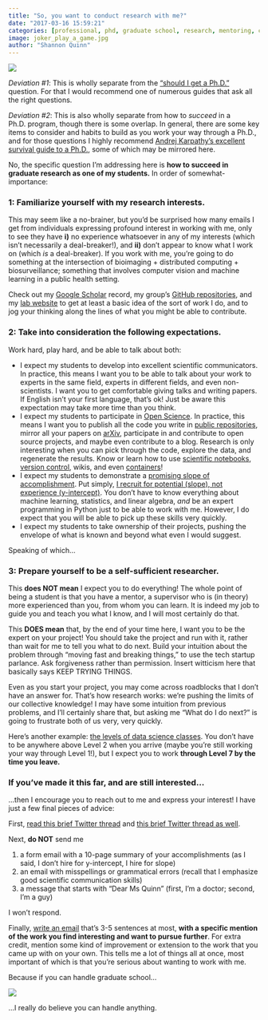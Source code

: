 ```yaml
---
title: "So, you want to conduct research with me?"
date: "2017-03-16 15:59:21"
categories: [professional, phd, graduate school, research, mentoring, computer science, graduate student]
image: joker_play_a_game.jpg
author: "Shannon Quinn"
---
```

![](joker_play_a_game.jpg)

*Deviation #1*: This is wholly separate from the ["should I get a Ph.D."](http://shouldigetaphd.com/) question. For that I would recommend one of numerous guides that ask all the right questions.

*Deviation #2*: This is also wholly separate from how to *succeed* in a Ph.D. program, though there is some overlap. In general, there are some key items to consider and habits to build as you work your way through a Ph.D., and for those questions I highly recommend [Andrej Karpathy's excellent survival guide to a Ph.D.](http://karpathy.github.io/2016/09/07/phd/), some of which may be mirrored here.

No, the specific question I'm addressing here is **how to succeed in graduate research as one of my students.** In order of somewhat-importance:

### 1: Familiarize yourself with my research interests.

This may seem like a no-brainer, but you'd be surprised how many emails I get from individuals expressing profound interest in working with me, only to see they have **i)** no experience whatsoever in any of my interests (which isn't necessarily a deal-breaker!), and **ii)** don't appear to know what I work on (which *is* a deal-breaker). If you work with me, you're going to do something at the intersection of bioimaging + distributed computing + biosurveillance; something that involves computer vision and machine learning in a public health setting.

Check out my [Google Scholar](http://scholar.google.com/citations?user=4EjRiycAAAAJ) record, my group's [GitHub repositories](https://github.com/quinngroup), and my [lab website](https://quinngroup.github.io/) to get at least a basic idea of the sort of work I do, and to jog your thinking along the lines of what you might be able to contribute.

### 2: Take into consideration the following expectations.

Work hard, play hard, and be able to talk about both:

 - I expect my students to develop into excellent scientific communicators. In practice, this means I want you to be able to talk about your work to experts in the same field, experts in different fields, and even non-scientists. I want you to get comfortable giving talks and writing papers. If English isn't your first language, that's ok! Just be aware this expectation may take more time than you think.
 - I expect my students to participate in [Open Science](https://en.wikipedia.org/wiki/Open_science). In practice, this means I want you to publish all the code you write in [public repositories](https://github.com/quinngroup), mirror all your papers on [arXiv](https://arxiv.org/), participate in and contribute to open source projects, and maybe even contribute to a blog. Research is only interesting when you can pick through the code, explore the data, and regenerate the results. Know or learn how to use [scientific notebooks](http://jupyter.org/), [version control](https://git-scm.com/), wikis, and even [containers](https://www.docker.com/)!
 - I expect my students to demonstrate a [promising slope of accomplishment](https://twitter.com/sama/status/792823320441786368). Put simply, [I recruit for potential (slope), not experience (y-intercept)](https://josh.works/blog/2015/6/25/a-little-bit-of-slope-makes-up-for-a-lot-of-y-intercept). You don't have to know everything about machine learning, statistics, and linear algebra, *and* be an expert programming in Python just to be able to work with me. However, I do expect that you will be able to pick up these skills very quickly.
 - I expect my students to take ownership of their projects, pushing the envelope of what is known and beyond what even I would suggest.

Speaking of which...

### 3: Prepare yourself to be a self-sufficient researcher.

This **does NOT mean** I expect you to do everything! The whole point of being a student is that you have a mentor, a supervisor who is (in theory) more experienced than you, from whom you can learn. It is indeed my job to guide you and teach you what I know, and I will most certainly do that.

This **DOES mean** that, by the end of your time here, I want you to be the expert on your project! You should take the project and run with it, rather than wait for me to tell you what to do next. Build your intuition about the problem through "moving fast and breaking things," to use the tech startup parlance. Ask forgiveness rather than permission. Insert witticism here that basically says KEEP TRYING THINGS.

Even as you start your project, you may come across roadblocks that I don't have an answer for. That's how research works: we're pushing the limits of our collective knowledge! I may have some intuition from previous problems, and I'll certainly share that, but asking me "What do I do next?" is going to frustrate both of us very, very quickly.

Here's another example: [the levels of data science classes](http://simplystatistics.org/2017/03/16/evo-ds-class/). You don't have to be anywhere above Level 2 when you arrive (maybe you're still working your way through Level 1!), but I expect you to work **through Level 7 by the time you leave.**

### If you've made it this far, and are still interested...

...then I encourage you to reach out to me and express your interest! I have just a few final pieces of advice:

First, [read this brief Twitter thread](https://twitter.com/DavidBindel/status/1054859324143616000) and [this brief Twitter thread as well](https://twitter.com/mickeykats/status/1074874785795112960).

Next, **do NOT** send me

 1. a form email with a 10-page summary of your accomplishments (as I said, I don't hire for y-intercept, I hire for slope)
 2. an email with misspellings or grammatical errors (recall that I emphasize good scientific communication skills)
 3. a message that starts with "Dear Ms Quinn" (first, I'm a doctor; second, I'm a guy)

I won't respond.

Finally, [write an email](https://magsol.github.io/pages/contact.html) that's 3-5 sentences at most, **with a specific mention of the work you find interesting and want to pursue further**. For extra credit, mention some kind of improvement or extension to the work that you came up with on your own. This tells me a lot of things all at once, most important of which is that you're serious about wanting to work with me.

Because if you can handle graduate school...

![](grad-school.jpg)

...I really do believe you can handle anything.
